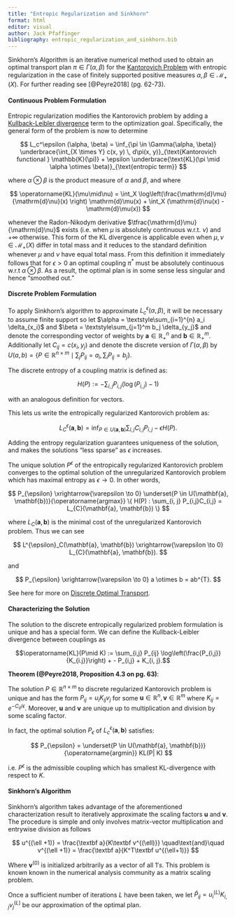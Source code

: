 ```yaml
---
title: "Entropic Regularization and Sinkhorn"
format: html
editor: visual
author: Jack Pfaffinger
bibliography: entropic_regularization_and_sinkhorn.bib
---
```


Sinkhorn's Algorithm is an iterative numerical method used to obtain an optimal transport plan $\pi \in \Gamma(\alpha,\beta)$ for the [Kantorovich Problem](https://otwiki.github.io/otwiki-main/Kantorovich_Problem.html) with entropic regularization in the case of finitely supported positive measures $\alpha, \beta \in \mathcal M_{+}(X)$. For further reading see [@Peyre2018] (pg. 62-73).

#### **Continuous Problem Formulation**

Entropic regularization modifies the Kantorovich problem by adding a [Kullback-Leibler divergence](https://en.wikipedia.org/wiki/Kullback%E2%80%93Leibler_divergence%20Kullback-Leibler) term to the optimization goal. Specifically, the general form of the problem is now to determine

$$
L_c^\epsilon (\alpha, \beta) = \inf_{\pi \in \Gamma(\alpha, \beta)} \underbrace{\int_{X \times Y} c(x, y) \, d\pi(x, y)}_{\text{Kantorovich functional } \mathbb{K}(\pi)} + \epsilon \underbrace{\text{KL}(\pi \mid \alpha \otimes \beta)}_{\text{entropic term}}
$$

where $\alpha\otimes\beta$ is the product measure of $\alpha$ and $\beta$, and where

$$ \operatorname{KL}(\mu\mid\nu) = \int_X \log\left(\frac{\mathrm{d}\mu}{\mathrm{d}\nu}(x) \right) \mathrm{d}\mu(x) + \int_X (\mathrm{d}\nu(x) - \mathrm{d}\mu(x)) $$

whenever the Radon-Nikodym derivative $\tfrac{\mathrm{d}\mu}{\mathrm{d}\nu}$ exists (i.e. when $\mu$ is absolutely continuous w.r.t. $\nu$) and $+\infty$ otherwise. This form of the KL divergence is applicable even when $\mu,\nu \in \mathcal{M}_+(X)$ differ in total mass and it reduces to the standard definition whenever $\mu$ and $\nu$ have equal total mass. From this definition it immediately follows that for $\epsilon > 0$ an optimal coupling $\pi^*$ must be absolutely continuous w.r.t $\alpha \otimes \beta$. As a result, the optimal plan is in some sense less singular and hence "smoothed out."

#### **Discrete Problem Formulation**

To apply Sinkhorn's algorithm to approximate $L^{\epsilon}_c (\alpha,\beta)$, it will be necessary to assume finite support so let $\alpha = \textstyle\sum_{i=1}^{n} a_i \delta_{x_i}$ and $\beta = \textstyle\sum_{j=1}^m b_j \delta_{y_j}$ and denote the corresponding vector of weights by $\mathbf{a} \in \mathbb{R}_{+}^n$ and $\mathbf{b} \in \mathbb{R}_{+}^m$. Additionally let $C_{ij} = c(x_i, y_j)$ and denote the discrete version of $\Gamma(\alpha,\beta)$ by $U(a,b)= \{ P \in \mathbb{R}^{n \times m} \mid \textstyle\sum_{j} P_{ij}=a_i, \textstyle\sum_{i} P_{ij} = b_j \}$.

The discrete entropy of a coupling matrix is defined as:

$$
H(P) := -\sum_{i,j}P_{i,j}(\log(P_{i,j}) - 1)
$$

with an analogous definition for vectors.

This lets us write the entropically regularized Kantorovich problem as:

$$L^{\epsilon}_{C}(\mathbf{a},\mathbf{b}) = \inf_{P\in U(\mathbf{a},\mathbf{b})} \sum_{i,j} C_{i,j} P_{i,j} -\epsilon H(P).$$

Adding the entropy regularization guarantees uniqueness of the solution, and makes the solutions "less sparse" as $\epsilon$ increases.

The unique solution $P^{\epsilon}$ of the entropically regularized Kantorovich problem converges to the optimal solution of the unregularized Kantorovich problem which has maximal entropy as $\epsilon \rightarrow 0$. In other words,

$$
P_{\epsilon} \xrightarrow{\varepsilon \to 0} \underset{P \in U(\mathbf{a}, \mathbf{b})}{\operatorname{argmax}} \{ H(P) : \sum_{i, j} P_{i,j}C_{i,j} = L_{C}(\mathbf{a}, \mathbf{b}) \}
$$

where $L_{C}(\mathbf{a}, \mathbf{b})$ is the minimal cost of the unregularized Kantorovich problem. Thus we can see

$$
L^{\epsilon}_C(\mathbf{a}, \mathbf{b}) \xrightarrow{\varepsilon \to 0} L_{C}(\mathbf{a}, \mathbf{b}).
$$

and

$$
P_{\epsilon} \xrightarrow{\varepsilon \to 0} a \otimes b = ab^{T}.
$$

See here for more on [Discrete Optimal Transport](https://otwiki.github.io/otwiki-main/DiscreteOT).

#### **Characterizing the Solution**

The solution to the discrete entropically regularized problem formulation is unique and has a special form. We can define the Kullback-Leibler divergence between couplings as

$$\operatorname{KL}(P\mid K) := \sum_{i,j} P_{ij} \log\left(\frac{P_{i,j}}{K_{i.j}}\right) + - P_{i,j} + K_{i, j}.$$

**Theorem (@Peyre2018, Proposition 4.3 on pg. 63)**:

The solution $P \in \mathbb{R}^{n\times m}$ to discrete regularized Kantorovich problem is unique and has the form $P_{ij} = u_iK_{ij}v_j$ for some $\mathbf{u} \in \mathbb{R}^n, \mathbf{v} \in \mathbb{R}^m$ where $K_{ij}=e^{-C_{ij}/\epsilon}$. Moreover, $\mathbf u$ and $\mathbf v$ are unique up to multiplication and division by some scaling factor.

In fact, the optimal solution $P_{\epsilon}$ of $L_{c}^{\epsilon}(\mathbf{a}, \mathbf{b})$ satisfies:

$$
P_{\epsilon} = \underset{P \in U(\mathbf{a}, \mathbf{b})}{\operatorname{argmin}} KL(P| K)
$$

i.e. $P^{\epsilon}$ is the admissible coupling which has smallest KL-divergence with respect to $K$.

#### **Sinkhorn's Algorithm**

Sinkhorn's algorithm takes advantage of the aforementioned characterization result to iteratively approximate the scaling factors $\mathbf u$ and $\mathbf v$. The procedure is simple and only involves matrix-vector multiplication and entrywise division as follows

$$ u^{(\ell +1)} = \frac{\textbf a}{K\textbf v^{(\ell)}} \quad\text{and}\quad v^{(\ell +1)} = \frac{\textbf a}{K^T\textbf u^{(\ell+1)}} $$

Where $\mathbf{v}^{(0)}$ is initialized arbitrarily as a vector of all $1's$. This problem is known known in the numerical analysis community as a matrix scaling problem.

Once a sufficient number of iterations $L$ have been taken, we let $\hat P_{ij}=u^{(L)}_i K_{i,j} v^{(L)}_j$ be our approximation of the optimal plan.
